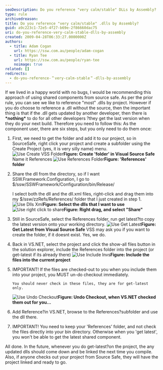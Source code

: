 ```yaml
---
seoDescription: Do you reference "very calm/stable" DLLs by Assembly?
type: rule
archivedreason:
title: Do you reference "very calm/stable" .dlls by Assembly?
guid: a9c223c1-72e5-4f27-b69e-2f86660dac75
uri: do-you-reference-very-calm-stable-dlls-by-assembly
created: 2009-04-28T06:33:27.0000000Z
authors:
  - title: Adam Cogan
    url: https://ssw.com.au/people/adam-cogan
  - title: Ryan Tee
    url: https://ssw.com.au/people/ryan-tee
    noimage: true
related: []
redirects:
  - do-you-reference-＂very-calm-stable＂-dlls-by-assembly
---
```


If we lived in a happy world with no bugs, I would be recommending this approach of using shared components from source safe. As per the prior rule, you can see we like to reference "most" .dlls by project.
However if you do choose to reference a .dll without the source, then the important thing is that if the .dll gets updated by another developer, then there is **\*nothing\*** to do for all other developers ?they get the last version when they do your next build. Therefore you need to follow this:
As the component user, there are six steps, but you only need to do them once:

1.  First, we need to get the folder and add it to our project, so in SourceSafe, right click your project and create a subfolder using the Create Project (yes, it is very silly name) menu. ![Use Create VSS Folder](use_createvssfolder.jpg)**Figure: Create 'folder' in Visual Source Safe** Name it References
    ![Use References Folder](use_referencesfolder.jpg)**Figure: 'References' folder**
2.  Share the dll from the directory, so if I want SSW.Framework.Configuration, I go to $/ssw/SSWFramework/Configuration/bin/Release/

    I select both the dll and the dll.xml files, right-click and drag them into my $/ssw/zzRefs/References/ folder that I just created in step 1. ![Use Dlls Xml](use_dllsxml.jpg)**Figure: Select the dlls that I want to use** ![Use right click to share](use_rightclicktoshare.jpg)**Figure: Right drag, and select "Share"**

3.  Still in SourceSafe, select the References folder, run get latest?to copy the latest version onto your working directory.
    ![Use Get Latest](use_getlatest.jpg)**Figure: Get Latest from Visual Source Safe** VSS may ask you if you want to create the folder, if it doesnt exist. Yes, we do.
4.  Back in VS.NET, select the project and click the show-all files button in the solution explorer, include the References folder into the project (or get-latest if its already there)
    ![Use Include Invs](use_includeinvs.jpg)**Figure: Include the files into the current project**
5.  IMPORTANT! If the files are checked-out to you when you include them into your project, you MUST un-do checkout immediately.

        You should never check in these files, they are for get-latest only.

    ![Use Undo Checkout](use_undocheckout.jpg)**Figure: Undo Checkout, when VS.NET checked them out for you...**

6.  Add Reference?in VS.NET, browse to the References?subfolder and use the dll there.
7.  IMPORTANT! You need to keep your 'References' folder, and not check the files directly into your bin directory. Otherwise when you 'get latest', you won't be able to get the latest shared component.

All done. In the future, whenever you do get-latest?on the project, the any updated dlls should come down and be linked the next time you compile. Also, if anyone checks out your project from Source Safe, they will have the project linked and ready to go.